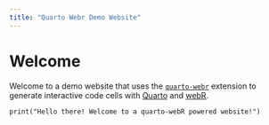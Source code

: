 ```yaml
---
title: "Quarto Webr Demo Website"
---
```


# Welcome

Welcome to a demo website that uses the [`quarto-webr`](https://github.com/coatless/quarto-webr) extension to generate interactive code cells with [Quarto](https://quarto.org) and [webR](https://docs.r-wasm.org/webr/latest/).

```webr-r
print("Hello there! Welcome to a quarto-webR powered website!")
```


